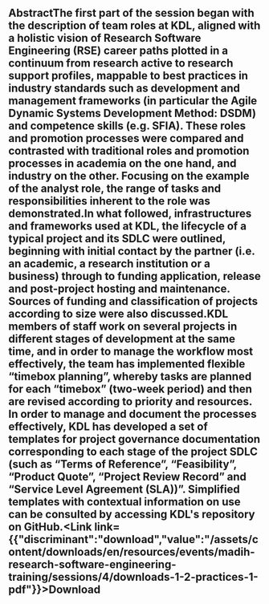 ## AbstractThe first part of the session began with the description of team roles at KDL, aligned with a holistic vision of Research Software Engineering (RSE) career paths plotted in a continuum from research active to research support profiles, mappable to best practices in industry standards such as development and management frameworks (in particular the Agile Dynamic Systems Development Method: DSDM) and competence skills (e.g. SFIA). These roles and promotion processes were compared and contrasted with traditional roles and promotion processes in academia on the one hand, and industry on the other. Focusing on the example of the analyst role, the range of tasks and responsibilities inherent to the role was demonstrated.In what followed, infrastructures and frameworks used at KDL, the lifecycle of a typical project and its SDLC were outlined, beginning with initial contact by the partner (i.e. an academic, a research institution or a business) through to funding application, release and post-project hosting and maintenance. Sources of funding and classification of projects according to size were also discussed.KDL members of staff work on several projects in different stages of development at the same time, and in order to manage the workflow most effectively, the team has implemented flexible “timebox planning”, whereby tasks are planned for each “timebox” (two-week period) and then are revised according to priority and resources. In order to manage and document the processes effectively, KDL has developed a set of templates for project governance documentation corresponding to each stage of the project SDLC (such as “Terms of Reference”, “Feasibility”, “Product Quote”, “Project Review Record” and “Service Level Agreement (SLA))”. Simplified templates with contextual information on use can be consulted by accessing KDL's repository on GitHub.<Link link={{"discriminant":"download","value":"/assets/content/downloads/en/resources/events/madih-research-software-engineering-training/sessions/4/downloads-1-2-practices-1-pdf"}}>Download</Link><Speakers>
  <Speaker speaker="ciula-arianna" />
</Speakers>
